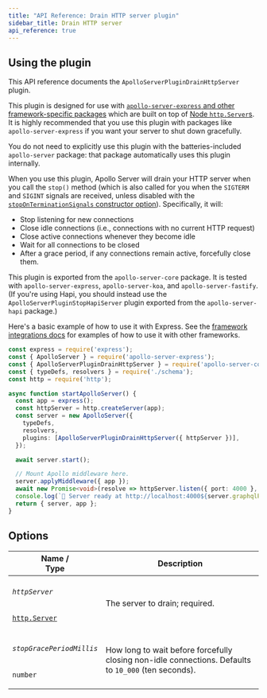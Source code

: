 ```yaml
---
title: "API Reference: Drain HTTP server plugin"
sidebar_title: Drain HTTP server
api_reference: true
---
```



## Using the plugin

This API reference documents the `ApolloServerPluginDrainHttpServer` plugin.

This plugin is designed for use with [`apollo-server-express` and other framework-specific packages](../../integrations/middleware/#all-supported-packages) which are built on top of [Node `http.Server`s](https://nodejs.org/api/http.html#http_class_http_server). It is highly recommended that you use this plugin with packages like `apollo-server-express` if you want your server to shut down gracefully.

You do not need to explicitly use this plugin with the batteries-included `apollo-server` package: that package automatically uses this plugin internally.

When you use this plugin, Apollo Server will drain your HTTP server when you call the `stop()` method (which is also called for you when the `SIGTERM` and `SIGINT` signals are received, unless disabled with the [`stopOnTerminationSignals` constructor option](../apollo-server/#stoponterminationsignals)). Specifically, it will:

* Stop listening for new connections
* Close idle connections (i.e., connections with no current HTTP request)
* Close active connections whenever they become idle
* Wait for all connections to be closed
* After a grace period, if any connections remain active, forcefully close them.

This plugin is exported from the `apollo-server-core` package. It is tested with `apollo-server-express`, `apollo-server-koa`, and `apollo-server-fastify`. (If you're using Hapi, you should instead use the `ApolloServerPluginStopHapiServer` plugin exported from the `apollo-server-hapi` package.)

Here's a basic example of how to use it with Express. See the [framework integrations docs](../../integrations/middleware/) for examples of how to use it with other frameworks.

<MultiCodeBlock>

```ts:title=index.ts
const express = require('express');
const { ApolloServer } = require('apollo-server-express');
const { ApolloServerPluginDrainHttpServer } = require('apollo-server-core');
const { typeDefs, resolvers } = require('./schema');
const http = require('http');

async function startApolloServer() {
  const app = express();
  const httpServer = http.createServer(app);
  const server = new ApolloServer({
    typeDefs,
    resolvers,
    plugins: [ApolloServerPluginDrainHttpServer({ httpServer })],
  });

  await server.start();

  // Mount Apollo middleware here.
  server.applyMiddleware({ app });
  await new Promise<void>(resolve => httpServer.listen({ port: 4000 }, resolve));
  console.log(`🚀 Server ready at http://localhost:4000${server.graphqlPath}`);
  return { server, app };
}
```

</MultiCodeBlock>

## Options

<table class="field-table">
  <thead>
    <tr>
      <th>Name /<br/>Type</th>
      <th>Description</th>
    </tr>
  </thead>

<tbody>

<tr>
<td>

###### `httpServer`

[`http.Server`](https://nodejs.org/api/http.html#http_class_http_server)
</td>
<td>

The server to drain; required.
</td>
</tr>

<tr>
<td>

###### `stopGracePeriodMillis`

`number`
</td>
<td>

How long to wait before forcefully closing non-idle connections. Defaults to `10_000` (ten seconds).
</td>
</tr>

</tbody>
</table>
